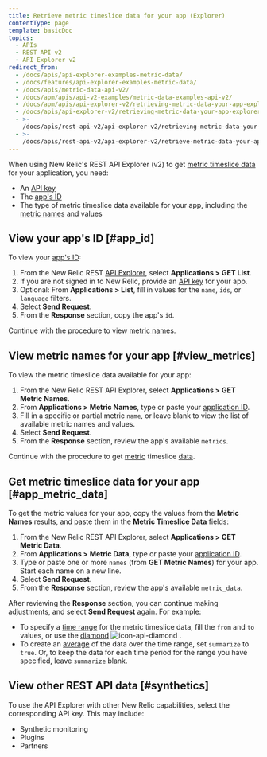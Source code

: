 ```yaml
---
title: Retrieve metric timeslice data for your app (Explorer)
contentType: page
template: basicDoc
topics:
  - APIs
  - REST API v2
  - API Explorer v2
redirect_from:
  - /docs/apis/api-explorer-examples-metric-data/
  - /docs/features/api-explorer-examples-metric-data/
  - /docs/apis/metric-data-api-v2/
  - /docs/apm/apis/api-v2-examples/metric-data-examples-api-v2/
  - /docs/apm/apis/api-explorer-v2/retrieving-metric-data-your-app-explorer/
  - /docs/apis/api-explorer-v2/retrieving-metric-data-your-app-explorer/
  - >-
    /docs/apis/rest-api-v2/api-explorer-v2/retrieving-metric-data-your-app-explorer/
  - >-
    /docs/apis/rest-api-v2/api-explorer-v2/retrieve-metric-data-your-app-explorer/
---
```


When using New Relic's REST API Explorer (v2) to get [metric timeslice data](/docs/telemetry-data-platform/ingest-manage-data/understand-data/new-relic-data-types#timeslice-data) for your application, you need:

* An [API key](/docs/apis/rest-api-v2/getting-started/introduction-new-relic-rest-api-v2#api_key)
* The [app's ID](#app_id)
* The type of metric timeslice data available for your app, including the [metric names](#view_metrics) and values

## View your app's ID [#app_id]

To view your [app's ID](/docs/apm/apis/requirements/identification-code):

1. From the New Relic REST [API Explorer](https://rpm.newrelic.com/api/explore "Link opens in a new window"), select **Applications > GET List**.
2. If you are not signed in to New Relic, provide an [API key](/docs/apis/rest-api-v2/requirements/rest-api-key#viewing) for your app.
3. Optional: From **Applications > List**, fill in values for the `name`, `ids`, or `language` filters.
4. Select **Send Request**.
5. From the **Response** section, copy the app's `id`.

Continue with the procedure to view [metric names](#view_metrics).

## View metric names for your app [#view_metrics]

To view the metric timeslice data available for your app:

1. From the New Relic REST API Explorer, select **Applications > GET Metric Names**.
2. From **Applications > Metric Names**, type or paste your [application ID](/docs/apm/apis/requirements/identification-code).
3. Fill in a specific or partial metric `name`, or leave blank to view the list of available metric names and values.
4. Select **Send Request**.
5. From the **Response** section, review the app's available `metrics`.

Continue with the procedure to get [metric](#app_metric_data) timeslice [data](#app_metric_data).

## Get metric timeslice data for your app [#app_metric_data]

To get the metric values for your app, copy the values from the **Metric Names** results, and paste them in the **Metric Timeslice Data** fields:

1. From the New Relic REST API Explorer, select **Applications > GET Metric Data**.
2. From **Applications > Metric Data**, type or paste your [application ID](/docs/apm/apis/requirements/identification-code).
3. Type or paste one or more `names` (from **GET Metric Names**) for your app. Start each name on a new line.
4. Select **Send Request**.
5. From the **Response** section, review the app's available `metric_data`.

After reviewing the **Response** section, you can continue making adjustments, and select **Send Request** again. For example:

* To specify a [time range](/docs/apm/apis/api-v2-examples/specifying-time-range-api-v2) for the metric timeslice data, fill the `from` and `to` values, or use the [diamond](/docs/apm/apis/api-explorer-v2/parts-api-explorer#diamond) ![icon-api-diamond](./images/icon-api-diamond.png "icon-api-diamond") .
* To create an [average](/docs/apm/apis/requirements/calculating-average-metric-values-summarize) of the data over the time range, set `summarize` to `true`. Or, to keep the data for each time period for the range you have specified, leave `summarize` blank.

## View other REST API data [#synthetics]

To use the API Explorer with other New Relic capabilities, select the corresponding API key. This may include:

* Synthetic monitoring
* Plugins
* Partners
